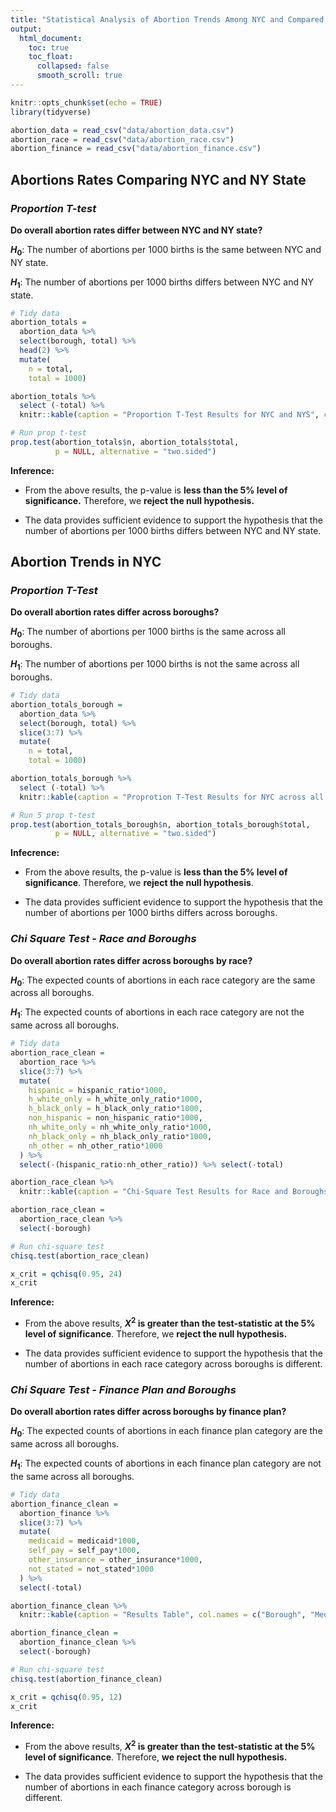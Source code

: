 ```yaml
---
title: "Statistical Analysis of Abortion Trends Among NYC and Compared to NY State"
output: 
  html_document:
    toc: true
    toc_float:
      collapsed: false
      smooth_scroll: true
---
```


```r
knitr::opts_chunk$set(echo = TRUE)
library(tidyverse)
```

```r
abortion_data = read_csv("data/abortion_data.csv")
abortion_race = read_csv("data/abortion_race.csv")
abortion_finance = read_csv("data/abortion_finance.csv")
```

## Abortions Rates Comparing NYC and NY State

### *Proportion T-test*

**Do overall abortion rates differ between NYC and NY state?**

**$H_0$**: The number of abortions per 1000 births is the same between NYC and NY state.

**$H_1$**: The number of abortions per 1000 births differs between NYC and NY state.

```r
# Tidy data
abortion_totals =
  abortion_data %>%
  select(borough, total) %>%
  head(2) %>%
  mutate(
    n = total,
    total = 1000)

abortion_totals %>% 
  select (-total) %>%
  knitr::kable(caption = "Proportion T-Test Results for NYC and NYS", col.names = c("Region", "Abortions per 1000 births"), align = c('l', 'c'), format = "simple")
```

```r
# Run prop t-test
prop.test(abortion_totals$n, abortion_totals$total,
          p = NULL, alternative = "two.sided")
```

**Inference:**

- From the above results, the p-value is **less than the 5% level of significance.** Therefore, we **reject the null hypothesis.** 

- The data provides sufficient evidence to support the hypothesis that the number of abortions per 1000 births differs between NYC and NY state.

## Abortion Trends in NYC

### *Proportion T-Test*

**Do overall abortion rates differ across boroughs?**

**$H_0$**: The number of abortions per 1000 births is the same across all boroughs.

**$H_1$**: The number of abortions per 1000 births is not the same across all boroughs.

```r
# Tidy data
abortion_totals_borough =
  abortion_data %>%
  select(borough, total) %>%
  slice(3:7) %>%
  mutate(
    n = total,
    total = 1000)

abortion_totals_borough %>%
  select (-total) %>%
  knitr::kable(caption = "Proprotion T-Test Results for NYC across all Boroughs", col.names = c("Borough", "Abortions per 1000 births"), align = c('l', 'c'), format = "simple")
```

```r
# Run 5 prop t-test
prop.test(abortion_totals_borough$n, abortion_totals_borough$total,
          p = NULL, alternative = "two.sided")
```

**Infecrence:**

- From the above results, the p-value is **less than the 5% level of significance**. Therefore, we **reject the null hypothesis**. 

- The data provides sufficient evidence to support the hypothesis that the number of abortions per 1000 births differs across boroughs.

### *Chi Square Test - Race and Boroughs*

**Do overall abortion rates differ across boroughs by race?**

**$H_0$**: The expected counts of abortions in each race category are the same across all boroughs.

**$H_1$**: The expected counts of abortions in each race category are not the same across all boroughs.

```r
# Tidy data
abortion_race_clean = 
  abortion_race %>%
  slice(3:7) %>%
  mutate(
    hispanic = hispanic_ratio*1000,
    h_white_only = h_white_only_ratio*1000,
    h_black_only = h_black_only_ratio*1000,
    non_hispanic = non_hispanic_ratio*1000,
    nh_white_only = nh_white_only_ratio*1000,
    nh_black_only = nh_black_only_ratio*1000,
    nh_other = nh_other_ratio*1000
  ) %>%
  select(-(hispanic_ratio:nh_other_ratio)) %>% select(-total)

abortion_race_clean %>% 
  knitr::kable(caption = "Chi-Square Test Results for Race and Boroughs", col.names = c("Borough", "Hispanic", "Hispanic White", "Hispanic Black", "Non-Hispanic", "Non-Hispanic White", "Non-Hispanic Black", "Non-Hispanic Other"), align = c('l', 'c', 'c', 'c', 'c','c','c','c'), format = "simple")
```

```r
abortion_race_clean =
  abortion_race_clean %>%
  select(-borough)

# Run chi-square test
chisq.test(abortion_race_clean)
```

```r
x_crit = qchisq(0.95, 24)
x_crit
```

**Inference:** 

- From the above results, **$X^2$ is greater than the test-statistic at the 5% level of significance**. Therefore, we **reject the null hypothesis.** 

- The data provides sufficient evidence to support the hypothesis that the number of abortions in each race category across boroughs is different. 

### *Chi Square Test - Finance Plan and Boroughs*

**Do overall abortion rates differ across boroughs by finance plan?**

**$H_0$**: The expected counts of abortions in each finance plan category are the same across all boroughs.

**$H_1$**: The expected counts of abortions in each finance plan category are not the same across all boroughs.

```r
# Tidy data
abortion_finance_clean = 
  abortion_finance %>%
  slice(3:7) %>%
  mutate(
    medicaid = medicaid*1000,
    self_pay = self_pay*1000,
    other_insurance = other_insurance*1000,
    not_stated = not_stated*1000
  ) %>%
  select(-total)

abortion_finance_clean %>% 
  knitr::kable(caption = "Results Table", col.names = c("Borough", "Medicaid", "Self-Pay", "Other Insurance", "Not Stated"), align = c('l', 'c', 'c', 'c', 'c'), format = "simple" )
```

```r
abortion_finance_clean =
  abortion_finance_clean %>%
  select(-borough)

# Run chi-square test
chisq.test(abortion_finance_clean)
```

```r
x_crit = qchisq(0.95, 12)
x_crit
```

**Inference:**

- From the above results, **$X^2$ is greater than the test-statistic at the 5% level of significance**. Therefore, **we reject the null hypothesis.** 

- The data provides sufficient evidence to support the hypothesis that the number of abortions in each finance category across borough is different.


